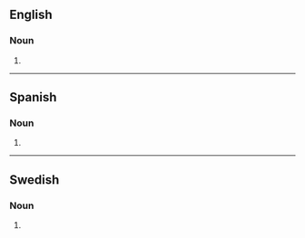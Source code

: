 ==English==

===Noun===
{{head|en|noun form}}

# {{plural of|sommelier|lang=en}}

----

==Spanish==

===Noun===
{{head|es|noun plural form}}

# {{plural of|sommelier|lang=es}}

----

==Swedish==

===Noun===
{{head|sv|noun form}}

# {{sv-noun-form-indef-gen|sommelier}}